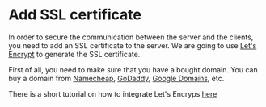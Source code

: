 


# Add SSL certificate

In order to secure the communication between the server and the clients, you need to add an SSL certificate to the server. We are going to use [Let's Encrypt](https://letsencrypt.org/) to generate the SSL certificate.

First of all, you need to make sure that you have a bought domain. You can buy a domain from [Namecheap](https://www.namecheap.com/), [GoDaddy](https://www.godaddy.com/), [Google Domains](https://domains.google/), etc.

There is a short tutorial on how to integrate Let's Encryps [here](https://medium.com/@vinoji2005/guide-to-setup-lets-encrypt-ssl-in-nginx-be3d641bb58a)
